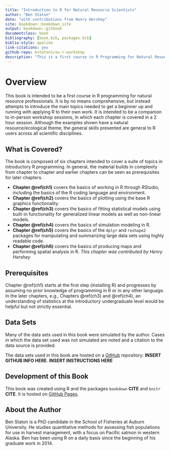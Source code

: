 ```yaml
--- 
title: "Introduction to R for Natural Resource Scientists"
author: "Ben Staton"
date: "with contributions from Henry Hershey"
site: bookdown::bookdown_site
output: bookdown::gitbook
documentclass: book
bibliography: [book.bib, packages.bib]
biblio-style: apalike
link-citations: yes
github-repo: bstaton1/au-r-workshop
description: "This is a first course in R Programming for Natural Resource Scientists. It was developed and has been primarily instructed at Auburn University."
---
```


# Overview{-}

This book is intended to be a first course in R programming for natural resource professionals. It is by no means comprehensive, but instead attempts to introduce the main topics needed to get a beginner up and running with applying R to their own work. It is intended to be a companion to in-person workshop sessions, in which each chapter is covered in a 2 hour session. Although the examples shown have a natural resource/ecological theme, the general skills presented are general to R users across all scientific disciplines. 

## What is Covered? {-}

The book is composed of six chapters intended to cover a suite of topics in introductory R programming. In general, the material builds in complexity from chapter to chapter and earlier chapters can be seen as prerequisites for later chapters. 

*  **Chapter \@ref(ch1)** covers the basics of working in R through RStudio, including the basics of the R coding language and environment.
*  **Chapter \@ref(ch2)** covers the basics of plotting using the base R graphics functionality. 
*  **Chapter \@ref(ch3)** covers the basics of fitting statistical models using built-in functionality for generalized linear models as well as non-linear models.   
*  **Chapter \@ref(ch4)** covers the basics of simulation modeling in R. 
*  **Chapter \@ref(ch5)** covers the basics of the `dplyr` and `reshape2` packages for manipulating and summarizing large data sets using highly readable code.
*  **Chapter \@ref(ch6)** covers the basics of producing maps and performing spatial analysis in R. _This chapter was contributed by Henry Hershey_

## Prerequisites {-}

Chapter \@ref(ch1) starts at the first step (installing R) and progresses by assuming no prior knowledge of programming in R or in any other language. In the later chapters, e.g., Chapters \@ref(ch3) and \@ref(ch4), an understanding of statistics at the introductory undergraduate level would be helpful but not strictly essential.

## Data Sets {-#data-sets}

Many of the data sets used in this book were simulated by the author. Cases in which the data set used was not simulated are noted and a citation to the data source is provided. 

The data sets used in this book are hosted on a [GitHub](github.com) repository: **INSERT GITHUB INFO HERE**. **INSERT INSTRUCTIONS HERE**

## Development of this Book {-}

This book was created using R and the packages `bookdown` **CITE** and `knitr` **CITE**. It is hosted on [GitHub Pages](https://pages.github.com/). 

## About the Author {-}

Ben Staton is a PhD candidate in the School of Fisheries at Auburn University. He studies quantitative methods for assessing fish populations for use in harvest management, with a focus on Pacific salmon in western Alaska. Ben has been using R on a daily basis since the beginning of his graduate work in 2014. 
